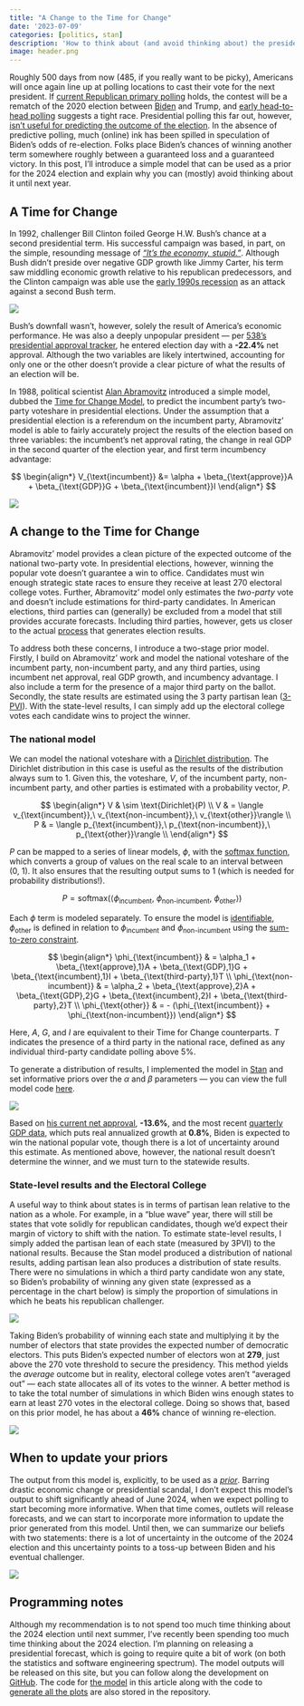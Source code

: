 ```yaml
---
title: "A Change to the Time for Change"
date: '2023-07-09'
categories: [politics, stan]
description: 'How to think about (and avoid thinking about) the presidential election in 500 days'
image: header.png
---
```


Roughly 500 days from now (485, if you really want to be picky), Americans will once again line up at polling locations to cast their vote for the next president. If [current Republican primary polling](https://projects.fivethirtyeight.com/polls/president-primary-r/2024/national/) holds, the contest will be a rematch of the 2020 election between [Biden](https://www.npr.org/2023/04/25/1145679856/biden-president-announcement-2024-running-reelection) and Trump, and [early head-to-head polling](https://www.racetothewh.com/president/polls) suggests a tight race. Presidential polling this far out, however, [isn't useful for predicting the outcome of the election](https://split-ticket.org/2023/06/20/how-much-does-early-presidential-polling-matter/). In the absence of predictive polling, much (online) ink has been spilled in speculation of Biden's odds of re-election. Folks place Biden's chances of winning another term somewhere roughly between a guaranteed loss and a guaranteed victory. In this post, I'll introduce a simple model that can be used as a prior for the 2024 election and explain why you can (mostly) avoid thinking about it until next year.

## A Time for Change

In 1992, challenger Bill Clinton foiled George H.W. Bush's chance at a second presidential term. His successful campaign was based, in part, on the simple, resounding message of [*"It's the economy, stupid."*](https://en.wikipedia.org/wiki/It%27s_the_economy,_stupid). Although Bush didn't preside over negative GDP growth like Jimmy Carter, his term saw middling economic growth relative to his republican predecessors, and the Clinton campaign was able use the [early 1990s recession](https://en.wikipedia.org/wiki/Early_1990s_recession) as an attack against a second Bush term. 

![](https://raw.githubusercontent.com/markjrieke/2024-potus/archive/dev/05-state-priors/real_gdp_growth.png)

Bush's downfall wasn't, however, solely the result of America's economic performance. He was also a deeply unpopular president --- per [538's presidential approval tracker](https://projects.fivethirtyeight.com/biden-approval-rating/), he entered election day with a **-22.4%** net approval. Although the two variables are likely intertwined, accounting for only one or the other doesn't provide a clear picture of what the results of an election will be.  

In 1988, political scientist [Alan Abramovitz](https://en.wikipedia.org/wiki/Alan_Abramowitz) introduced a simple model, dubbed the [Time for Change Model](https://www.washingtonpost.com/blogs/ezra-klein/files/2012/08/abramowitz.pdf), to predict the incumbent party's two-party voteshare in presidential elections. Under the assumption that a presidential election is a referendum on the incumbent party, Abramovitz' model is able to fairly accurately project the results of the election based on three variables: the incumbent's net approval rating, the change in real GDP in the second quarter of the election year, and first term incumbency advantage:

$$
\begin{align*}
V_{\text{incumbent}} &= \alpha + \beta_{\text{approve}}A + \beta_{\text{GDP}}G + \beta_{\text{incumbent}}I
\end{align*}
$$

![](abramovitz_table.png)

## A change to the Time for Change

Abramovitz' model provides a clean picture of the expected outcome of the national two-party vote. In presidential elections, however, winning the popular vote doesn't guarantee a win to office. Candidates must win enough strategic state races to ensure they receive at least 270 electoral college votes. Further, Abramovitz' model only estimates the *two-party* vote and doesn't include estimations for third-party candidates. In American elections, third parties can (generally) be excluded from a model that still provides accurate forecasts. Including third parties, however, gets us closer to the actual [process](https://en.wikipedia.org/wiki/Data_generating_process) that generates election results. 

To address both these concerns, I introduce a two-stage prior model. Firstly, I build on Abramovitz' work and model the national voteshare of the incumbent party, non-incumbent party, and any third parties, using incumbent net approval, real GDP growth, and incumbency advantage. I also include a term for the presence of a major third party on the ballot. Secondly, the state results are estimated using the 3 party partisan lean ([3-PVI](https://www.thedatadiary.net/posts/2023-05-23-3pvi/)). With the state-level results, I can simply add up the electoral college votes each candidate wins to project the winner.

### The national model

We can model the national voteshare with a [Dirichlet distribution](https://en.wikipedia.org/wiki/Dirichlet_distribution). The Dirichlet distribution in this case is useful as the results of the distribution always sum to 1. Given this, the voteshare, $V$, of the incumbent party, non-incumbent party, and other parties is estimated with a probability vector, $P$.

$$
\begin{align*}
V & \sim \text{Dirichlet}(P) \\
V & = \langle v_{\text{incumbent}},\ v_{\text{non-incumbent}},\ v_{\text{other}}\rangle \\
P & = \langle p_{\text{incumbent}},\ p_{\text{non-incumbent}},\ p_{\text{other}}\rangle \\
\end{align*}
$$

$P$ can be mapped to a series of linear models, $\phi$, with the [$\text{softmax}$ function](https://en.wikipedia.org/wiki/Softmax_function), which converts a group of values on the real scale to an interval between (0, 1). It also ensures that the resulting output sums to 1 (which is needed for probability distributions!). 

$$
P = \text{softmax}(\langle \phi_{\text{incumbent}},\ \phi_{\text{non-incumbent}},\ \phi_{\text{other}}\rangle)
$$

Each $\phi$ term is modeled separately. To ensure the model is [identifiable](https://en.wikipedia.org/wiki/Identifiability), $\phi_{\text{other}}$ is defined in relation to $\phi_{\text{incumbent}}$ and $\phi_{\text{non-incumbent}}$ using the [sum-to-zero constraint](https://mc-stan.org/docs/stan-users-guide/parameterizing-centered-vectors.html). 

$$
\begin{align*}
\phi_{\text{incumbent}} & = \alpha_1 + \beta_{\text{approve},1}A + \beta_{\text{GDP},1}G + \beta_{\text{incumbent},1}I + \beta_{\text{third-party},1}T \\
\phi_{\text{non-incumbent}} & = \alpha_2 + \beta_{\text{approve},2}A + \beta_{\text{GDP},2}G + \beta_{\text{incumbent},2}I + \beta_{\text{third-party},2}T \\
\phi_{\text{other}} & = - (\phi_{\text{incumbent}} + \phi_{\text{non-incumbent}})
\end{align*}
$$

Here, $A$, $G$, and $I$ are equivalent to their Time for Change counterparts. $T$ indicates the presence of a third party in the national race, defined as any individual third-party candidate polling above 5%. 

To generate a distribution of results, I implemented the model in [Stan](https://mc-stan.org/) and set informative priors over the $\alpha$ and $\beta$ parameters --- you can view the full model code [here](https://github.com/markjrieke/2024-potus/blob/archive/dev/07-abramovitz-3pv/national_prior.stan). 

![](https://raw.githubusercontent.com/markjrieke/2024-potus/archive/dev/07-abramovitz-3pv/abramovitz_3pv_01.png)

Based on [his current net approval](https://projects.fivethirtyeight.com/biden-approval-rating/), **-13.6%**, and the most recent [quarterly GDP data](https://fred.stlouisfed.org/series/GDP), which puts real annualized growth at **0.8%**, Biden is expected to win the national popular vote, though there is a lot of uncertainty around this estimate. As mentioned above, however, the national result doesn't determine the winner, and we must turn to the statewide results.

### State-level results and the Electoral College

A useful way to think about states is in terms of partisan lean relative to the nation as a whole. For example, in a "blue wave" year, there will still be states that vote solidly for republican candidates, though we'd expect their margin of victory to shift with the nation. To estimate state-level results, I simply added the partisan lean of each state (measured by 3PVI) to the national results. Because the Stan model produced a distribution of national results, adding partisan lean also produces a distribution of state results. There were no simulations in which a third party candidate won any state, so Biden's probability of winning any given state (expressed as a percentage in the chart below) is simply the proportion of simulations in which he beats his republican challenger. 

![](https://raw.githubusercontent.com/markjrieke/2024-potus/archive/dev/07-abramovitz-3pv/abramovitz_3pv_02.png)

Taking Biden's probability of winning each state and multiplying it by the number of electors that state provides the expected number of democratic electors. This puts Biden's expected number of electors won at **279**, just above the 270 vote threshold to secure the presidency. This method yields the *average* outcome but in reality, electoral college votes aren't "averaged out" --- each state allocates all of its votes to the winner. A better method is to take the total number of simulations in which Biden wins enough states to earn at least 270 votes in the electoral college. Doing so shows that, based on this prior model, he has about a **46%** chance of winning re-election.

![](https://raw.githubusercontent.com/markjrieke/2024-potus/archive/dev/07-abramovitz-3pv/abramovitz_3pv_03.png)

## When to update your priors

The output from this model is, explicitly, to be used as a [*prior*](https://en.wikipedia.org/wiki/Prior_probability). Barring drastic economic change or presidential scandal, I don't expect this model's output to shift significantly ahead of June 2024, when we expect polling to start becoming more informative. When that time comes, outlets will release forecasts, and we can start to incorporate more information to update the prior generated from this model. Until then, we can summarize our beliefs with two statements: there is a lot of uncertainty in the outcome of the 2024 election and this uncertainty points to a toss-up between Biden and his eventual challenger. 

![](https://raw.githubusercontent.com/markjrieke/2024-potus/archive/dev/07-abramovitz-3pv/abramovitz_3pv_04.png)

## Programming notes

Although my recommendation is to not spend too much time thinking about the 2024 election until next summer, I've recently been spending too much time thinking about the 2024 election. I'm planning on releasing a presidential forecast, which is going to require quite a bit of work (on both the statistics and software engineering spectrum). The model outputs will be released on this site, but you can follow along the development on [GitHub](https://github.com/markjrieke/2024-potus). The code for [the model](https://github.com/markjrieke/2024-potus/blob/archive/dev/07-abramovitz-3pv/national_prior.stan) in this article along with the code to [generate all the plots](https://github.com/markjrieke/2024-potus/blob/archive/dev/07-abramovitz-3pv/abramovitz_3pv.R) are also stored in the repository.









